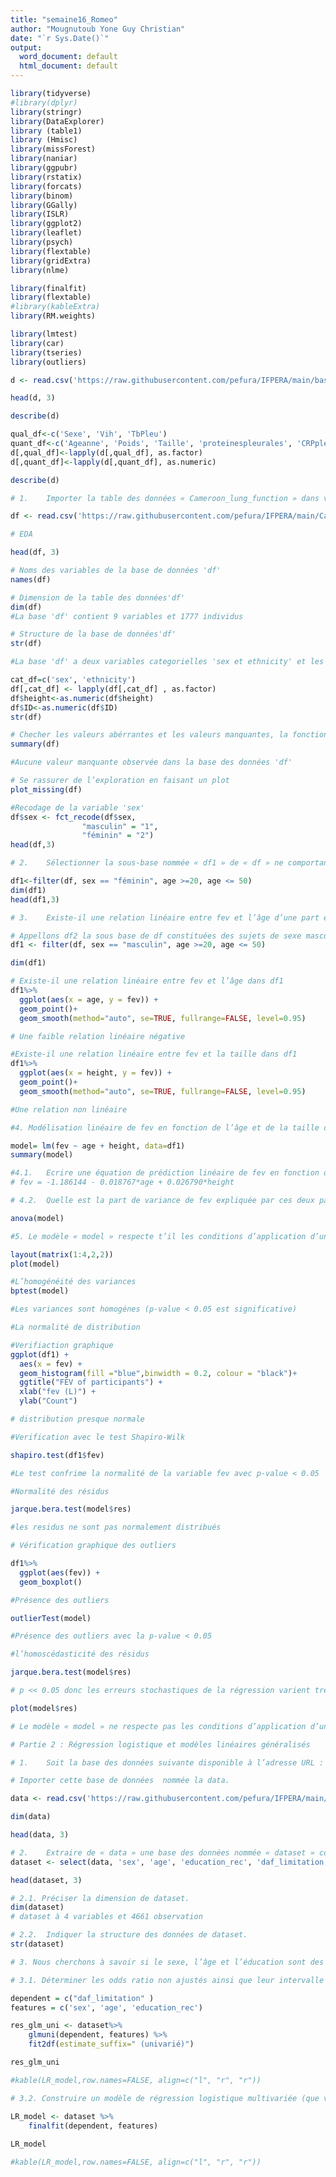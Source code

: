 ```yaml
---
title: "semaine16_Romeo"
author: "Mougnutoub Yone Guy Christian"
date: "`r Sys.Date()`"
output:
  word_document: default
  html_document: default
---
```


```r
library(tidyverse)
#library(dplyr)
library(stringr)
library(DataExplorer)
library (table1)
library (Hmisc)
library(missForest)
library(naniar)
library(ggpubr)
library(rstatix)
library(forcats)
library(binom)
library(GGally)
library(ISLR)
library(ggplot2)
library(leaflet)
library(psych)
library(flextable)
library(gridExtra)
library(nlme)
```


```r
library(finalfit)
library(flextable)
#library(kableExtra)
library(RM.weights)
```

```r
library(lmtest)
library(car)
library(tseries)
library(outliers)
```


```r
d <- read.csv('https://raw.githubusercontent.com/pefura/IFPERA/main/base_pleuresie.csv', sep=";")
```

```r
head(d, 3)
```

```r
describe(d)
```


```r
qual_df<-c('Sexe', 'Vih', 'TbPleu')
quant_df<-c('Ageanne', 'Poids', 'Taille', 'proteinespleurales', 'CRPpleurale', 'LDHpleurale', 'glucosepleural')
d[,qual_df]<-lapply(d[,qual_df], as.factor)
d[,quant_df]<-lapply(d[,quant_df], as.numeric)
```

```r
describe(d)
```



```r
# 1.	Importer la table des données « Cameroon_lung_function » dans votre environnement de travail. 
```

```r
df <- read.csv('https://raw.githubusercontent.com/pefura/IFPERA/main/Cameroon_lung_function.csv', sep=";")
```

```r
# EDA
```

```r
head(df, 3)
```


```r
# Noms des variables de la base de données 'df'
names(df)
```

```r
# Dimension de la table des données'df'
dim(df)
#La base 'df' contient 9 variables et 1777 individus
```

```r
# Structure de la base de données'df'
str(df)
```

```r
#La base 'df' a deux variables categorielles 'sex et ethnicity' et les variables type integer 'height', et 'ID' je m’en vais les transformer respectivement en variable type factor et numerique  afin de faciliter la suite de analyse

cat_df=c('sex', 'ethnicity')
df[,cat_df] <- lapply(df[,cat_df] , as.factor)
df$height<-as.numeric(df$height)
df$ID<-as.numeric(df$ID)
str(df)
```


```r
# Checher les valeurs abérrantes et les valeurs manquantes, la fonction summary  donne une idée globale de df
summary(df)
```
```r
#Aucune valeur manquante observée dans la base des données 'df'
```


```r
# Se rassurer de l’exploration en faisant un plot
plot_missing(df)
```



```r
#Recodage de la variable 'sex'
df$sex <- fct_recode(df$sex,
                "masculin" = "1",
                "féminin" = "2")
head(df,3)
```

```r
# 2.	Sélectionner la sous-base nommée « df1 » de « df » ne comportant que les sujets de sexe féminin  âgés de 20 à 50 ans (20 et 50 ans étant inclus). 
```

```r
df1<-filter(df, sex == "féminin", age >=20, age <= 50)
dim(df1)
head(df1,3)
```
```r
# 3.	Existe-il une relation linéaire entre fev et l’âge d’une part et entre fev et la taille d’autre part dans df1 (chez les sujets de sexe masculin âgés de 20 à 50 ans)?
```

```r
# Appellons df2 la sous base de df constituées des sujets de sexe masculin agés de 20 à 50 ans
df1 <- filter(df, sex == "masculin", age >=20, age <= 50)
```

```r
dim(df1)
```

```r
# Existe-il une relation linéaire entre fev et l’âge dans df1
df1%>% 
  ggplot(aes(x = age, y = fev)) +
  geom_point()+
  geom_smooth(method="auto", se=TRUE, fullrange=FALSE, level=0.95)
```

```r
# Une faible relation linéaire négative 
```

```r
#Existe-il une relation linéaire entre fev et la taille dans df1
df1%>% 
  ggplot(aes(x = height, y = fev)) +
  geom_point()+
  geom_smooth(method="auto", se=TRUE, fullrange=FALSE, level=0.95)
```
```r
#Une relation non linéaire 
```

```r
#4.	Modélisation linéaire de fev en fonction de l’âge et de la taille dans df1(le modèle obtenu sera nommé « model ».
```

```r
model= lm(fev ~ age + height, data=df1)
summary(model)
```
```r
#4.1.	Ecrire une équation de prédiction linéaire de fev en fonction de l’âge et de la taille.
# fev = -1.186144 - 0.018767*age + 0.026790*height
```

```r
# 4.2.	Quelle est la part de variance de fev expliquée par ces deux paramètres en supposant que l’équation est valide ?
```

```r
anova(model)
```

```r
#5.	Le modèle « model » respecte t’il les conditions d’application d’une régression linéaire (il faut vérifier l’homogénéité des variances, la normalité de distribution, l’absence d’outliers et l’homoscédasticité des résidus) ? 
```


```r
layout(matrix(1:4,2,2))
plot(model)
```

```r
#L’homogénéité des variances
bptest(model)
```

```r
#Les variances sont homogénes (p-value < 0.05 est significative)
```

```r
#La normalité de distribution
```

```r
#Verifiaction graphique 
ggplot(df1) +
  aes(x = fev) +
  geom_histogram(fill ="blue",binwidth = 0.2, colour = "black")+
  ggtitle("FEV of participants") +
  xlab("fev (L)") +
  ylab("Count")
```

```r
# distribution presque normale 
```


```r
#Verification avec le test Shapiro-Wilk
```

```r
shapiro.test(df1$fev)
```

```r
#Le test confrime la normalité de la variable fev avec p-value < 0.05
```

```r
#Normalité des résidus
```

```r
jarque.bera.test(model$res)
```

```r
#les residus ne sont pas normalement distribués
```

```r
# Vérification graphique des outliers
```

```r
df1%>% 
  ggplot(aes(fev)) +
  geom_boxplot()
```

```r
#Présence des outliers
```

```r
outlierTest(model)
```
```r
#Présence des outliers avec la p-value < 0.05
```

```r
#l’homoscédasticité des résidus
```

```r
jarque.bera.test(model$res)
```
```r
# p << 0.05 donc les erreurs stochastiques de la régression varient très peu pour les différentes observations
```

```r
plot(model$res)
```

```r
# Le modèle « model » ne respecte pas les conditions d’application d’une régression linéaire 
```


```r
# Partie 2 : Régression logistique et modèles linéaires généralisés
```

```r
# 1.	Soit la base des données suivante disponible à l’adresse URL : https://raw.githubusercontent.com/pefura/IFPERA/main/Distal_AFL_pour_analyse_full_1.csv
```

```r
# Importer cette base de données  nommée la data.

```

```r
data <- read.csv('https://raw.githubusercontent.com/pefura/IFPERA/main/Distal_AFL_pour_analyse_full_1.csv', sep=";")
```

```r
dim(data)
```

```r
head(data, 3)
```

```r
# 2.	Extraire de « data » une base des données nommée « dataset » contenant tous les individus mais seulement les variables suivantes : sex, age, education_rec, daf_limitation.
dataset <- select(data, 'sex', 'age', 'education_rec', 'daf_limitation')
```

```r
head(dataset, 3)
```

```r
# 2.1. Préciser la dimension de dataset.
dim(dataset)
# dataset à 4 variables et 4661 observation
```

```r
# 2.2.  Indiquer la structure des données de dataset.
str(dataset)
```

```r
# 3. Nous cherchons à savoir si le sexe, l’âge et l’éducation sont des facteurs associés (ou par extension des facteurs de risque) à  l’obstruction bronchique distale en utilisant la régression logistique.
```

```r
# 3.1. Déterminer les odds ratio non ajustés ainsi que leur intervalle de confiance à 95%, associés aux variables indépendantes ci-dessus de « dataset » en étudiant leur association avec l’obstruction bronchique distale (un tableau résumant ces informations est nécessaire).
```

```r
dependent = c("daf_limitation" )
features = c('sex', 'age', 'education_rec')
```

```r
res_glm_uni <- dataset%>%
    glmuni(dependent, features) %>% 
    fit2df(estimate_suffix=" (univarié)")

res_glm_uni
```

```r
#kable(LR_model,row.names=FALSE, align=c("l", "r", "r"))
```


```r
# 3.2. Construire un modèle de régression logistique multivariée (que vous nommerez : LR_model) avec toutes les variables indépendantes de dataset et déterminer les potentiels facteurs de risque de l’obstruction bronchique.
```

```r
LR_model <- dataset %>%
    finalfit(dependent, features)
 
LR_model
```

```r
#kable(LR_model,row.names=FALSE, align=c("l", "r", "r"))
```

